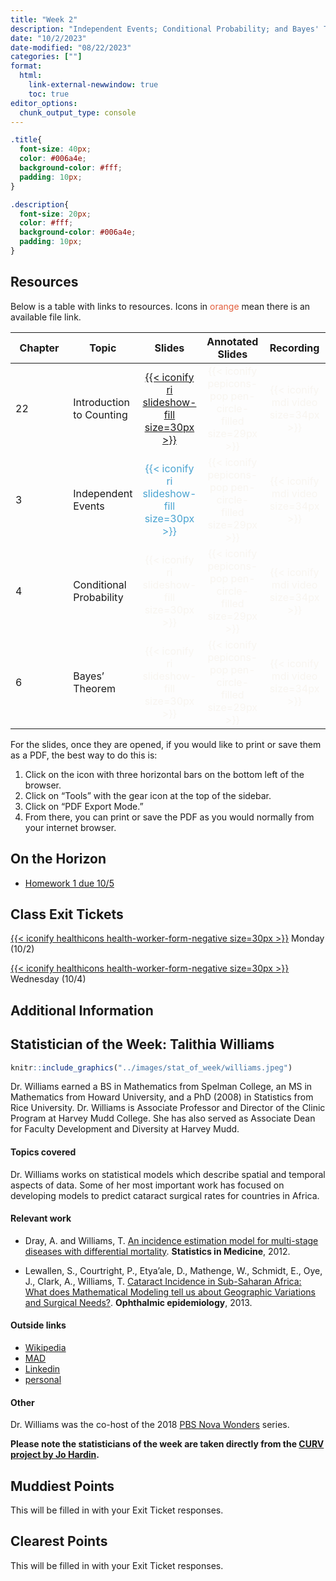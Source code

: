 ```yaml
---
title: "Week 2"
description: "Independent Events; Conditional Probability; and Bayes' Theorem"
date: "10/2/2023"
date-modified: "08/22/2023"
categories: [""]
format: 
  html:
    link-external-newwindow: true
    toc: true
editor_options: 
  chunk_output_type: console
---
```


```css
.title{
  font-size: 40px;
  color: #006a4e;
  background-color: #fff;
  padding: 10px;
}

.description{
  font-size: 20px;
  color: #fff;
  background-color: #006a4e;
  padding: 10px;
}
```

## Resources

Below is a table with links to resources. Icons in [orange]{style="color:#E25D3B;"} mean there is an available file link.

| Chapter | Topic                    |                                                 Slides                                                 |                                  Annotated Slides                                  |                           Recording                           |
|---------------|---------------|:-------------:|:-------------:|:-------------:|
| 22      | Introduction to Counting | [[{{< iconify ri slideshow-fill size=30px >}}](/slides/22_Counting_Intro.qmd)]{style="color:#f8f5f0;"} | [{{< iconify pepicons-pop pen-circle-filled size=29px >}}]{style="color:#f8f5f0;"} | [{{< iconify mdi video size=34px >}}]{style="color:#f8f5f0;"} |
| 3       | Independent Events       |                 [{{< iconify ri slideshow-fill size=30px >}}]{style="color:#49A3D1;"}                  | [{{< iconify pepicons-pop pen-circle-filled size=29px >}}]{style="color:#f8f5f0;"} | [{{< iconify mdi video size=34px >}}]{style="color:#f8f5f0;"} |
| 4       | Conditional Probability  |                 [{{< iconify ri slideshow-fill size=30px >}}]{style="color:#f8f5f0;"}                  | [{{< iconify pepicons-pop pen-circle-filled size=29px >}}]{style="color:#f8f5f0;"} | [{{< iconify mdi video size=34px >}}]{style="color:#f8f5f0;"} |
| 6       | Bayes' Theorem           |                 [{{< iconify ri slideshow-fill size=30px >}}]{style="color:#f8f5f0;"}                  | [{{< iconify pepicons-pop pen-circle-filled size=29px >}}]{style="color:#f8f5f0;"} | [{{< iconify mdi video size=34px >}}]{style="color:#f8f5f0;"} |

For the slides, once they are opened, if you would like to print or save them as a PDF, the best way to do this is:

1.  Click on the icon with three horizontal bars on the bottom left of the browser.
2.  Click on "Tools" with the gear icon at the top of the sidebar.
3.  Click on "PDF Export Mode."
4.  From there, you can print or save the PDF as you would normally from your internet browser.

## On the Horizon

-   [Homework 1 due 10/5](../homework/HW1.qmd)

## Class Exit Tickets

[[{{< iconify healthicons health-worker-form-negative size=30px >}}](https://forms.office.com/Pages/ResponsePage.aspx?id=V3lz4rj6fk2U9pvWr59xWFMopmPUjRtDiHLswhgacNhUNTlTWUZHM1RIN0Q1WkpKTjMwTTdRRTBVNC4u)]{style="color:#f8f5f0;"} Monday (10/2)

[[{{< iconify healthicons health-worker-form-negative size=30px >}}](https://forms.office.com/Pages/ResponsePage.aspx?id=V3lz4rj6fk2U9pvWr59xWFMopmPUjRtDiHLswhgacNhURDVVMlpFT0RKQU5aQTMyNzhIWTRNTzk2My4u)]{style="color:#f8f5f0;"} Wednesday (10/4)

## Additional Information

## Statistician of the Week: Talithia Williams

::: grid
::: g-col-4
```r
knitr::include_graphics("../images/stat_of_week/williams.jpeg")
```
:::

::: g-col-8
Dr. Williams earned a BS in Mathematics from Spelman College, an MS in Mathematics from Howard University, and a PhD (2008) in Statistics from Rice University. Dr. Williams is Associate Professor and Director of the Clinic Program at Harvey Mudd College. She has also served as Associate Dean for Faculty Development and Diversity at Harvey Mudd.
:::
:::

#### Topics covered

Dr. Williams works on statistical models which describe spatial and temporal aspects of data. Some of her most important work has focused on developing models to predict cataract surgical rates for countries in Africa.

#### Relevant work

-   Dray, A. and Williams, T. <a href = " https://doi.org/10.1002/sim.5423" target = "_blank">An incidence estimation model for multi-stage diseases with differential mortality</a>. **Statistics in Medicine**, 2012.

-   Lewallen, S., Courtright, P., Etya'ale, D., Mathenge, W., Schmidt, E., Oye, J., Clark, A., Williams, T. <a href = "https://doi.org/10.3109/09286586.2013.823215" target = "_blank">Cataract Incidence in Sub-Saharan Africa: What does Mathematical Modeling tell us about Geographic Variations and Surgical Needs?</a>. **Ophthalmic epidemiology**, 2013.

#### Outside links

-   [Wikipedia](https://en.wikipedia.org/wiki/Talithia_Williams)
-   [MAD](https://www.mathad.com/profile?agje2518292535222328053fbci)
-   [Linkedin](https://www.linkedin.com/in/talithia-williams-7542b0b4/)
-   [personal](https://www.talithiawilliams.com/)

#### Other

Dr. Williams was the co-host of the 2018 <a href = "https://www.pbs.org/wgbh/nova/?s=talithia" target = "_blank">PBS Nova Wonders</a> series.

**Please note the statisticians of the week are taken directly from the [CURV project by Jo Hardin](https://hardin47.github.io/CURV/).**

## Muddiest Points

This will be filled in with your Exit Ticket responses.

## Clearest Points

This will be filled in with your Exit Ticket responses.
